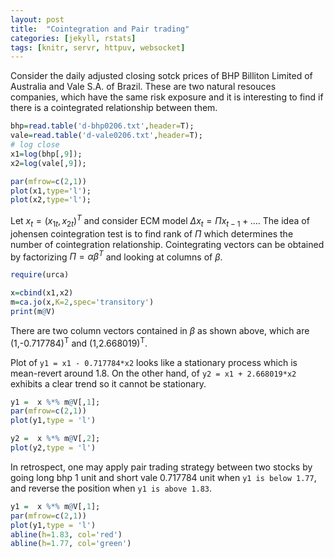 ```yaml
---
layout: post
title:  "Cointegration and Pair trading"
categories: [jekyll, rstats]
tags: [knitr, servr, httpuv, websocket]
---
```




Consider the daily adjusted closing sotck prices of BHP Billiton Limited of Australia and Vale S.A. of Brazil. These are two natural resouces companies, which have the same risk exposure and it is interesting to find if there is a cointegrated relationship between them.

```r
bhp=read.table('d-bhp0206.txt',header=T);
vale=read.table('d-vale0206.txt',header=T);
# log close
x1=log(bhp[,9]);
x2=log(vale[,9]);

par(mfrow=c(2,1))
plot(x1,type='l');
plot(x2,type='l');
``` 

Let $x_t = (x_{1t},x_{2t})^T$ and consider ECM model $\Delta x_t = \Pi x_{t-1} + \dots$. The idea of johensen cointegration test is to find rank of $\Pi$ which determines the number of cointegration relationship. Cointegrating vectors can be obtained by factorizing $\Pi=\alpha \beta^T$ and looking at columns of $\beta$.

```r
require(urca)

x=cbind(x1,x2)
m=ca.jo(x,K=2,spec='transitory')
print(m@V)
```


There are two column vectors contained in $\beta$ as shown above, which are (1,-0.717784)<sup>T</sup> and  (1,2.668019)<sup>T</sup>.

Plot of `y1 = x1 - 0.717784*x2` looks like a stationary process which is mean-revert around 1.8. On the other hand, of `y2 = x1 + 2.668019*x2` exhibits a clear trend so it cannot be stationary. 

```r
y1 =  x %*% m@V[,1];
par(mfrow=c(2,1))
plot(y1,type = 'l')

y2 =  x %*% m@V[,2];
plot(y2,type = 'l')
```

In retrospect, one may apply pair trading strategy between two stocks by going long bhp 1 unit and short vale 0.717784 unit when `y1 is below 1.77`, and reverse the position when `y1 is above 1.83`.

```r
y1 =  x %*% m@V[,1];
par(mfrow=c(2,1))
plot(y1,type = 'l')
abline(h=1.83, col='red')
abline(h=1.77, col='green')
```
